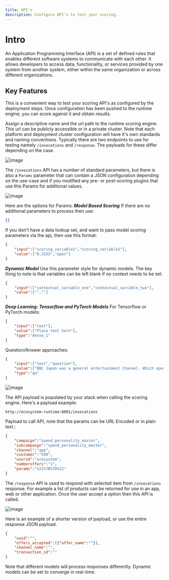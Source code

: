 ```yaml
---
title: API's
description: Configure API's to test your scoring.
---
```


# Intro

An Application Programming Interface (API) is a set of defined rules that enables different software systems to communicate with each other. It allows developers to access data, functionality, or services provided by one system from another system, either within the same organization or across different organizations.

## Key Features

This is a convenient way to test your scoring API's as configured by the deployment steps. Once configuration has been pushed to the runtime engine, you can score against it and obtain results.

Assign a descriptive name and the url path to the runtime scoring engine. This url can be publicly accessible or in a private cluster. Note that each platform and deployment cluster configuration will have it's own standards and naming conventions. Typically there are two endpoints to use for testing namely ```/invocations``` and ```/response```. The payloads for these differ depending on the case.

![image](/images/configuration/api/api-01.png)

The ```/invocations``` API has a number of standard parameters, but there is also a ```Params``` parameter that can contain a JSON configuration depending on the use-case and if you modified any pre- or post-scoring plugins that use this Params for additional values.

![image](/images/configuration/api/api-02.png)

Here are the options for Params:
***Model Based Scoring***
If there are no additional parameters to process then use:
```json
{}
```

If you don't have a data lookup set, and want to pass model scoring parameters via the api, then use this format:
```json
{
    "input":["scoring_variable1","scoring_variable2"],
    "value":["0.3333","open"]
}
```

***Dynamic Model***
Use this parameter style for dynamic models. The key thing to note is that variables can be left blank if no context needs to be set.
```json
{
    "input":["contextual_variable_one","contextual_variable_two"],
    "value":["",""]
}
```

***Deep Learning: Tensorflow and PyTorch Models***
For Tensorflow or PyTorch models:
```json
{
    "input":["text"],
    "value":["Place text here"],
    "type":"dense_1"
}
```
Question/Answer approaches:
```json
{
    "input":["text","question"],
    "value":["BBC Japan was a general entertainment Channel. Which operated between December 2004 and April 2006.","When did BBC Japan start broadcasting?"],
    "type":"qa"
}
```

![image](/images/configuration/api/api-03.png)

The API payload is populated by your stack when calling the scoring engine. Here's a payload example:
```
http://ecosystem-runtime:8091/invocations
```
Payload to call API, note that the params can be URL Encoded or in plain text.:
```json
{
    "campaign":"spend_personality_master",
    "subcampaign":"spend_personality_master",
    "channel":"app",
    "customer":"590",
    "userid":"ecosystem",
    "numberoffers":"1",
    "params":"%22%7B%7D%22"
}
```

The ```/response``` API is used to respond with selected item from ```/invocations``` response. For example a list of products can be returned for use in an app, web or other application. Once the user accept a option then this API is called.

![image](/images/configuration/api/api-04.png)

Here is an example of a shorter version of payload, or use the entire response JSON payload.
```json
{
    "uuid":"",
    "offers_accepted":[{"offer_name":""}],
    "channel_name":"",
    "transaction_id":""
}
```
Note that different models will process responses differently. Dynamic models can be set to converge in real-time.
